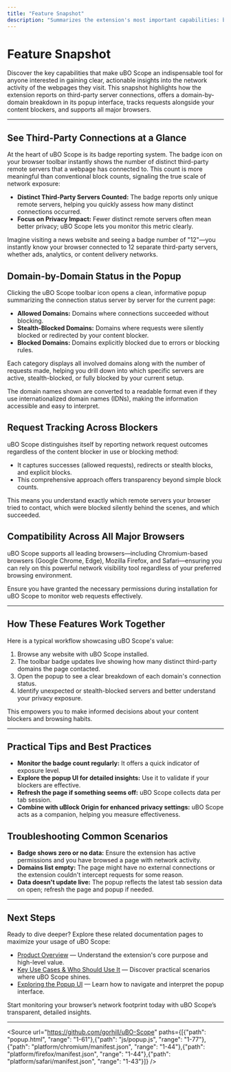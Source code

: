 ```yaml
---
title: "Feature Snapshot"
description: "Summarizes the extension's most important capabilities: badge reporting of distinct third-party servers, domain-by-domain status in the popup, request tracking across blockers, and compatibility with all major browsers."
---
```


# Feature Snapshot

Discover the key capabilities that make uBO Scope an indispensable tool for anyone interested in gaining clear, actionable insights into the network activity of the webpages they visit. This snapshot highlights how the extension reports on third-party server connections, offers a domain-by-domain breakdown in its popup interface, tracks requests alongside your content blockers, and supports all major browsers.

---

## See Third-Party Connections at a Glance

At the heart of uBO Scope is its badge reporting system. The badge icon on your browser toolbar instantly shows the number of distinct third-party remote servers that a webpage has connected to. This count is more meaningful than conventional block counts, signaling the true scale of network exposure:

- **Distinct Third-Party Servers Counted:** The badge reports only unique remote servers, helping you quickly assess how many distinct connections occurred.
- **Focus on Privacy Impact:** Fewer distinct remote servers often mean better privacy; uBO Scope lets you monitor this metric clearly.

Imagine visiting a news website and seeing a badge number of "12"—you instantly know your browser connected to 12 separate third-party servers, whether ads, analytics, or content delivery networks.

## Domain-by-Domain Status in the Popup

Clicking the uBO Scope toolbar icon opens a clean, informative popup summarizing the connection status server by server for the current page:

- **Allowed Domains:** Domains where connections succeeded without blocking.
- **Stealth-Blocked Domains:** Domains where requests were silently blocked or redirected by your content blocker.
- **Blocked Domains:** Domains explicitly blocked due to errors or blocking rules.

Each category displays all involved domains along with the number of requests made, helping you drill down into which specific servers are active, stealth-blocked, or fully blocked by your current setup.

<Info>
The domain names shown are converted to a readable format even if they use internationalized domain names (IDNs), making the information accessible and easy to interpret.
</Info>

## Request Tracking Across Blockers

uBO Scope distinguishes itself by reporting network request outcomes regardless of the content blocker in use or blocking method:

- It captures successes (allowed requests), redirects or stealth blocks, and explicit blocks.
- This comprehensive approach offers transparency beyond simple block counts.

This means you understand exactly which remote servers your browser tried to contact, which were blocked silently behind the scenes, and which succeeded.

## Compatibility Across All Major Browsers

uBO Scope supports all leading browsers—including Chromium-based browsers (Google Chrome, Edge), Mozilla Firefox, and Safari—ensuring you can rely on this powerful network visibility tool regardless of your preferred browsing environment.

<Check>
Ensure you have granted the necessary permissions during installation for uBO Scope to monitor web requests effectively.
</Check>

---

## How These Features Work Together

Here is a typical workflow showcasing uBO Scope's value:

1. Browse any website with uBO Scope installed.
2. The toolbar badge updates live showing how many distinct third-party domains the page contacted.
3. Open the popup to see a clear breakdown of each domain's connection status.
4. Identify unexpected or stealth-blocked servers and better understand your privacy exposure.

This empowers you to make informed decisions about your content blockers and browsing habits.

---

## Practical Tips and Best Practices

- **Monitor the badge count regularly:** It offers a quick indicator of exposure level.
- **Explore the popup UI for detailed insights:** Use it to validate if your blockers are effective.
- **Refresh the page if something seems off:** uBO Scope collects data per tab session.
- **Combine with uBlock Origin for enhanced privacy settings:** uBO Scope acts as a companion, helping you measure effectiveness.

## Troubleshooting Common Scenarios

- **Badge shows zero or no data:** Ensure the extension has active permissions and you have browsed a page with network activity.
- **Domains list empty:** The page might have no external connections or the extension couldn't intercept requests for some reason.
- **Data doesn't update live:** The popup reflects the latest tab session data on open; refresh the page and popup if needed.

---

## Next Steps

Ready to dive deeper? Explore these related documentation pages to maximize your usage of uBO Scope:

- [Product Overview](/overview/getting-started/product-overview) — Understand the extension's core purpose and high-level value.
- [Key Use Cases & Who Should Use It](/overview/getting-started/value-use-cases) — Discover practical scenarios where uBO Scope shines.
- [Exploring the Popup UI](/guides/getting-started/first-look-at-the-popup) — Learn how to navigate and interpret the popup interface.

Start monitoring your browser’s network footprint today with uBO Scope’s transparent, detailed insights.

---

<Source url="https://github.com/gorhill/uBO-Scope" paths={[{"path": "popup.html", "range": "1-61"},{"path": "js/popup.js", "range": "1-77"},{"path": "platform/chromium/manifest.json", "range": "1-44"},{"path": "platform/firefox/manifest.json", "range": "1-44"},{"path": "platform/safari/manifest.json", "range": "1-43"}]} />
